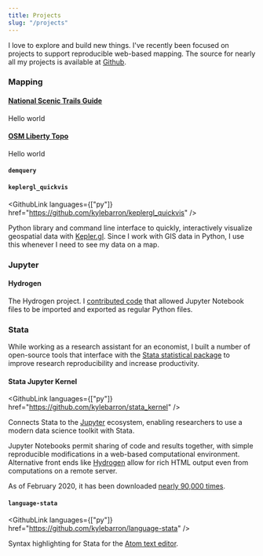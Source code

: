 ```yaml
---
title: Projects
slug: "/projects"
---
```



I love to explore and build new things. I've recently been focused on projects
to support reproducible web-based mapping. The source for nearly all my projects
is available at [Github](https://github.com/kylebarron).

### Mapping

#### [National Scenic Trails Guide](projects/nst-guide)

Hello world

#### [OSM Liberty Topo](projects/osm-liberty-topo)

Hello world

#### `demquery`

#### `keplergl_quickvis`

<GithubLink
  languages={["py"]}
  href="https://github.com/kylebarron/keplergl_quickvis"
/>

Python library and command line interface to quickly, interactively visualize
geospatial data with [Kepler.gl](https://kepler.gl/). Since I work with GIS data
in Python, I use this whenever I need to see my data on a map.

### Jupyter

#### Hydrogen

The Hydrogen project.
I [contributed code](https://github.com/nteract/hydrogen/commits?author=kylebarron) that allowed Jupyter Notebook files to be imported and exported as regular Python files.

### Stata

While working as a research assistant for an economist, I built a number of
open-source tools that interface with the [Stata statistical
package](https://stata.com) to improve research reproducibility and increase
productivity.

#### Stata Jupyter Kernel

<GithubLink
  languages={["py"]}
  href="https://github.com/kylebarron/stata_kernel"
/>

Connects Stata to the [Jupyter](https://jupyter.org/) ecosystem, enabling researchers to use a modern data science toolkit with Stata.

Jupyter Notebooks permit sharing of code and results together, with simple
reproducible modifications in a web-based computational environment. Alternative
front ends like [Hydrogen](https://github.com/nteract/hydrogen) allow for rich
HTML output even from computations on a remote server.

As of February 2020, it has been downloaded [nearly 90,000 times](https://pepy.tech/project/stata-kernel).

#### `language-stata`

<GithubLink
  languages={["py"]}
  href="https://github.com/kylebarron/language-stata"
/>

Syntax highlighting for Stata for the [Atom text editor](https://atom.io).
